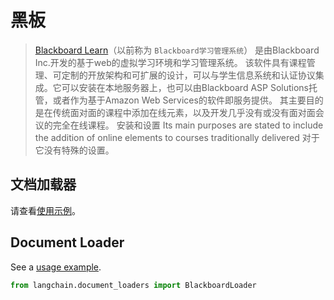 # 黑板

>[Blackboard Learn](https://en.wikipedia.org/wiki/Blackboard_Learn)（以前称为 `Blackboard学习管理系统`）
> 是由Blackboard Inc.开发的基于web的虚拟学习环境和学习管理系统。
> 该软件具有课程管理、可定制的开放架构和可扩展的设计，可以与学生信息系统和认证协议集成。它可以安装在本地服务器上，也可以由Blackboard ASP Solutions托管，或者作为基于Amazon Web Services的软件即服务提供。
> 其主要目的是在传统面对面的课程中添加在线元素，以及开发几乎没有或没有面对面会议的完全在线课程。
> 安装和设置
> Its main purposes are stated to include the addition of online elements to courses traditionally delivered 
对于它没有特殊的设置。

## 文档加载器

请查看[使用示例](/docs/modules/data_connection/document_loaders/integrations/blackboard.html)。

## Document Loader

See a [usage example](/docs/modules/data_connection/document_loaders/integrations/blackboard.html).

```python
from langchain.document_loaders import BlackboardLoader

```
